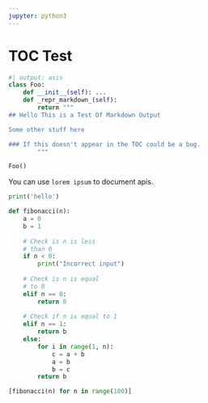 ```yaml
---
jupyter: python3
---
```


# TOC Test

```python
#| output: asis
class Foo:
    def __init__(self): ...
    def _repr_markdown_(self):
        return """
## Hello This is a Test Of Markdown Output

Some other stuff here

### If this doesn't appear in the TOC could be a bug.
        """

Foo()
```

You can use `lorem ipsum` to document apis.

```python
print('hello')
```

```python
def fibonacci(n):
    a = 0
    b = 1
     
    # Check is n is less
    # than 0
    if n < 0:
        print("Incorrect input")
         
    # Check is n is equal
    # to 0
    elif n == 0:
        return 0
       
    # Check if n is equal to 1
    elif n == 1:
        return b
    else:
        for i in range(1, n):
            c = a + b
            a = b
            b = c
        return b
```

```python
[fibonacci(n) for n in range(100)]
```



